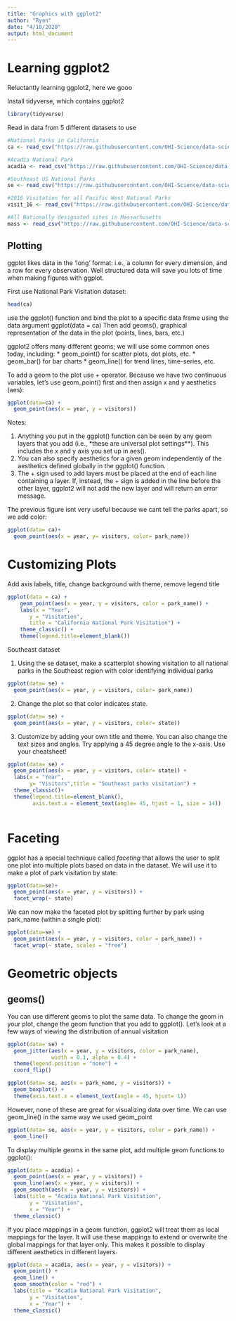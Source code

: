 ```yaml
---
title: "Graphics with ggplot2"
author: "Ryan"
date: "4/10/2020"
output: html_document
---
```


# Learning ggplot2

Reluctantly learning ggplot2, here we gooo

Install tidyverse, which contains ggplot2

```r
library(tidyverse)
```

Read in data from 5 different datasets to use

```r
#National Parks in California
ca <- read_csv("https://raw.githubusercontent.com/OHI-Science/data-science-training/master/data/ca.csv") 

#Acadia National Park
acadia <- read_csv("https://raw.githubusercontent.com/OHI-Science/data-science-training/master/data/acadia.csv")

#Southeast US National Parks
se <- read_csv("https://raw.githubusercontent.com/OHI-Science/data-science-training/master/data/se.csv")

#2016 Visitation for all Pacific West National Parks
visit_16 <- read_csv("https://raw.githubusercontent.com/OHI-Science/data-science-training/master/data/visit_16.csv")

#All Nationally designated sites in Massachusetts
mass <- read_csv("https://raw.githubusercontent.com/OHI-Science/data-science-training/master/data/mass.csv")
```

## Plotting

ggplot likes data in the ‘long’ format: i.e., a column for every dimension, and a row for every observation. Well structured data will save you lots of time when making figures with ggplot.

First use National Park Visitation dataset:

```r
head(ca)

```

use the ggplot() function and bind the plot to a specific data frame using the data argument
 ggplot(data = ca)
Then add geoms(), graphical representation of the data in the plot (points, lines, bars, etc.)

ggplot2 offers many different geoms; we will use some common ones today, including: * geom_point() for scatter plots, dot plots, etc. * geom_bar() for bar charts * geom_line() for trend lines, time-series, etc.

To add a geom to the plot use + operator. Because we have two continuous variables,
let’s use geom_point() first and then assign x and y aesthetics (aes):

```r
ggplot(data=ca) +
  geom_point(aes(x = year, y = visitors))
```

Notes:

1. Anything you put in the ggplot() function can be seen by any geom layers that you add (i.e., *these are universal plot settings**). This includes the x and y axis you set up in aes().
2. You can also specify aesthetics for a given geom independently of the aesthetics defined globally in the ggplot() function.
3. The + sign used to add layers must be placed at the end of each line containing a layer. If, instead, the + sign is added in the line before the other layer, ggplot2 will not add the new layer and will return an error message.

The previous figure isnt very useful because we cant tell the parks apart,  so we add color:

```r
ggplot(data= ca)+
  geom_point(aes(x = year, y= visitors, color= park_name))

```

# Customizing Plots

Add axis labels, title, change background with theme, remove legend title 

```r
ggplot(data = ca) +
    geom_point(aes(x = year, y = visitors, color = park_name)) +
    labs(x = "Year",
       y = "Visitation",
       title = "California National Park Visitation") +
    theme_classic() +
    theme(legend.title=element_blank())
```

Southeast dataset

1. Using the se dataset, make a scatterplot showing visitation to all national parks in the Southeast region with color identifying individual parks

```r
ggplot(data= se) +
  geom_point(aes(x = year, y = visitors, color= park_name))
```

2. Change the plot so that color indicates state.

```r
ggplot(data= se) +
  geom_point(aes(x = year, y = visitors, color= state))
```

3. Customize by adding your own title and theme. You can also change the text sizes and angles. Try applying a 45 degree angle to the x-axis. Use your cheatsheet!

```r
ggplot(data= se) +
  geom_point(aes(x = year, y = visitors, color= state)) + 
  labs(x = "Year",
       y= "Visitors",title = "Southeast parks visitation") +
  theme_classic()+
  theme(legend.title=element_blank(),
        axis.text.x = element_text(angle= 45, hjust = 1, size = 14))
  
```

# Faceting

ggplot has a special technique called _faceting_ that allows the user to split one plot into multiple plots based on data in the dataset. We will use it to make a plot of park visitation by state:

```r
ggplot(data=se)+
  geom_point(aes(x = year, y = visitors)) +
  facet_wrap(~ state)
```

We can now make the faceted plot by splitting further by park using park_name (within a single plot):

```r
ggplot(data=se) +
  geom_point(aes(x = year, y = visitors, color = park_name)) +
  facet_wrap(~ state, scales = "free")
```

# Geometric objects 
## geoms()

You can use different geoms to plot the same data. To change the geom in your plot, change the geom function that you add to ggplot(). Let’s look at a few ways of viewing the distribution of annual visitation

```r
ggplot(data= se) +
  geom_jitter(aes(x = year, y = visitors, color = park_name),
              width = 0.1, alpha = 0.4) +
  theme(legend.position = "none") + 
  coord_flip()
```


```r
ggplot(data= se, aes(x = park_name, y = visitors)) +
  geom_boxplot() +
  theme(axis.text.x = element_text(angle = 45, hjust= 1))
```

However, none of these are great for visualizing data over time. We can use geom_line() in the same way we used geom_point

```r
ggplot(data= se, aes(x = year, y = visitors, color = park_name)) +
  geom_line()
```

To display multiple geoms in the same plot, add multiple geom functions to ggplot():

```r
ggplot(data = acadia) +
  geom_point(aes(x = year, y = visitors)) +
  geom_line(aes(x = year, y = visitors)) +
  geom_smooth(aes(x = year, y = visitors)) +
  labs(title = "Acadia National Park Visitation",
       y = "Visitation",
       x = "Year") +
  theme_classic()
```

If you place mappings in a geom function, ggplot2 will treat them as local mappings for the layer. It will use these mappings to extend or overwrite the global mappings for that layer only. This makes it possible to display different aesthetics in different layers.

```r
ggplot(data = acadia, aes(x = year, y = visitors)) +
  geom_point() +
  geom_line() +
  geom_smooth(color = "red") +
  labs(title = "Acadia National Park Visitation",
       y = "Visitation",
       x = "Year") +
  theme_classic()
```






